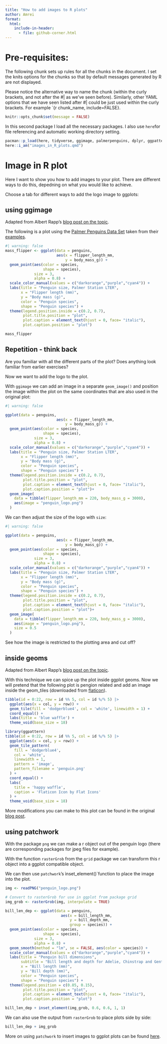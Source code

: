```yaml
---
title: "How to add images to R plots"
author: Amrei 
format:
  html:
    include-in-header:
      - file: github-corner.html
---
```


# Pre-requisites:

The following chunk sets up rules for all the chunks in the document. I set the knits options for the chunks so that by default messages generated by R are not displayed. 

Please notice the alternative way to name the chunk (within the curly brackets, and not after the #| as we've seen before). Similarly, other YAML options that we have seen listed after #| could be just used within the curly brackets. For example `{r chunk_name, include=FALSE}. 

```r
knitr::opts_chunk$set(message = FALSE)
```

In this second package I load all the necessary packages. I also use `here`for file referencing and automatic working directory setting. 

```r
pacman::p_load(here, tidyverse, ggimage, palmerpenguins, dplyr, ggpattern, patchwork, png, rasterImage, grid)
here::i_am("images_in_R_plots.qmd")
```

# Image in R plot

Here I want to show you how to add images to your plot.  There are different ways to do this, depedning on what you would like to achieve. 

Choose a tab for different ways to add the logo image to ggplots:

::: {.panel-tabset .nav-pills}

## using ggimage

Adapted from Albert Rapp's [blog post on the topic](https://albert-rapp.de/posts/ggplot2-tips/27_images/27_images).

The following is a plot using the [Palmer Penguins Data Set](https://allisonhorst.github.io/palmerpenguins/) taken from their [examples](https://allisonhorst.github.io/palmerpenguins/articles/examples.html). 


```r
#| warning: false
mass_flipper <- ggplot(data = penguins, 
                       aes(x = flipper_length_mm,
                           y = body_mass_g)) +
  geom_point(aes(color = species, 
                 shape = species),
             size = 3,
             alpha = 0.8) +
  scale_color_manual(values = c("darkorange","purple","cyan4")) +
  labs(title = "Penguin size, Palmer Station LTER",
       x = "Flipper length (mm)",
       y = "Body mass (g)",
       color = "Penguin species",
       shape = "Penguin species") +
  theme(legend.position.inside = c(0.2, 0.7),
        plot.title.position = "plot",
        plot.caption = element_text(hjust = 0, face= "italic"),
        plot.caption.position = "plot")

mass_flipper

```

::: {.callout-important}
## Repetition - think back

Are you familiar with all the different parts of the plot? Does anything look familiar from earlier exercises?
:::

Now we want to add the logo to the plot.


With `ggimage` we can add an image in a separate `geom_image()` and position the image within the plot on the same coordinates that are also used in the original plot:

```r
#| warning: false

ggplot(data = penguins, 
                       aes(x = flipper_length_mm,
                           y = body_mass_g)) +
  geom_point(aes(color = species, 
                 shape = species),
             size = 3,
             alpha = 0.8) +
  scale_color_manual(values = c("darkorange","purple","cyan4")) +
  labs(title = "Penguin size, Palmer Station LTER",
       x = "Flipper length (mm)",
       y = "Body mass (g)",
       color = "Penguin species",
       shape = "Penguin species") +
  theme(legend.position.inside = c(0.2, 0.7),
        plot.title.position = "plot",
        plot.caption = element_text(hjust = 0, face= "italic"),
        plot.caption.position = "plot")+
  geom_image(
    data = tibble(flipper_length_mm = 220, body_mass_g = 3000),
    aes(image = "penguin_logo.png")
  )

```

We can then adjust the size of the logo with `size`: 

```r
#| warning: false

ggplot(data = penguins, 
                       aes(x = flipper_length_mm,
                           y = body_mass_g)) +
  geom_point(aes(color = species, 
                 shape = species),
             size = 3,
             alpha = 0.8) +
  scale_color_manual(values = c("darkorange","purple","cyan4")) +
  labs(title = "Penguin size, Palmer Station LTER",
       x = "Flipper length (mm)",
       y = "Body mass (g)",
       color = "Penguin species",
       shape = "Penguin species") +
  theme(legend.position.inside = c(0.2, 0.7),
        plot.title.position = "plot",
        plot.caption = element_text(hjust = 0, face= "italic"),
        plot.caption.position = "plot")+
  geom_image(
    data = tibble(flipper_length_mm = 220, body_mass_g = 3000),
    aes(image = "penguin_logo.png"),
    size = 0.5
  )
```



:::: {.callout-note}
See how the image is restricted to the plotting area and cut off?
::::

## inside geoms

Adapted from Albert Rapp's [blog post on the topic](https://albert-rapp.de/posts/ggplot2-tips/27_images/27_images).

With this technique we can spice up the plot inside ggplot geoms. Now we will pretend that the following plot is pengion related and add an image inside the geom_tiles (downloaded from [flaticon](https://www.flaticon.com/free-icon/penguin_1998747?term=penguin&page=1&position=3&origin=search&related_id=1998747)).

```r

tibble(id = 0:22, row = id %% 5, col = id %/% 5) |> 
  ggplot(aes(x = col, y = row)) +
  geom_tile(fill = 'dodgerblue4', col = 'white', linewidth = 1) +
  coord_equal() +
  labs(title = 'blue waffle') +
  theme_void(base_size = 18)

```

```r

library(ggpattern)
tibble(id = 0:22, row = id %% 5, col = id %/% 5) |> 
  ggplot(aes(x = col, y = row)) +
  geom_tile_pattern(
    fill = 'dodgerblue4', 
    col = 'white', 
    linewidth = 1,
    pattern = 'image',
    pattern_filename = 'penguin.png'
  ) +
  coord_equal() +
  labs(
    title = 'happy waffle',
    caption = 'Flaticon Icon by Flat Icons'
  ) +
  theme_void(base_size = 18)

```

More modifications you can make to this plot can be found in the original [blog post](https://albert-rapp.de/posts/ggplot2-tips/27_images/27_images). 

## using patchwork

With the package `png` we can make a r object out of the penguin logo (there are corresponding packages for jpeg files for example).

With the function `rasterGrob` from the `grid` package we can transform this r object into a ggplot compatible object. 

We can then use `patchwork`'s ìnset_element()`function to place the image into the plot. 


```r

img <- readPNG("penguin_logo.png")

# Convert to rasterGrob for use in ggplot from package grid
img_grob <- rasterGrob(img, interpolate = TRUE)

bill_len_dep <- ggplot(data = penguins,
                         aes(x = bill_length_mm,
                             y = bill_depth_mm,
                             group = species)) +
  geom_point(aes(color = species, 
                 shape = species),
             size = 3,
             alpha = 0.8) +
  geom_smooth(method = "lm", se = FALSE, aes(color = species)) +
  scale_color_manual(values = c("darkorange","purple","cyan4")) +
  labs(title = "Penguin bill dimensions",
       subtitle = "Bill length and depth for Adelie, Chinstrap and Gentoo Penguins at Palmer Station LTER",
       x = "Bill length (mm)",
       y = "Bill depth (mm)",
       color = "Penguin species",
       shape = "Penguin species") +
  theme(legend.position = c(0.85, 0.15),
        plot.title.position = "plot",
        plot.caption = element_text(hjust = 0, face= "italic"),
        plot.caption.position = "plot")

bill_len_dep + inset_element(img_grob, 0.6, 0.6, 1, 1)
```

We can also use the output from `rasterGrob` to place plots side by side: 

```r
bill_len_dep + img_grob
```
More on using `patchwork` to insert images to ggplot plots can be found [here](https://patchwork.data-imaginist.com/reference/inset_element.html#arguments). 
:::